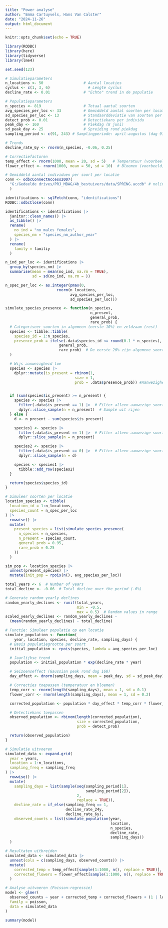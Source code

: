 ```yaml
---
title: "Power analyse"
author: "Emma Cartuyvels, Hans Van Calster"
date: "2024-11-26"
output: html_document
---
```


```r
knitr::opts_chunk$set(echo = TRUE)

library(RODBC)
library(here)
library(tidyverse)
library(lme4)

set.seed(123)
```

```r
# Simulatieparameters
n_locations <- 50                  # Aantal locaties
cyclus <- c(1, 3, 6)                 # Lengte cyclus
decline_rate <- 0.01               # "Echte" trend in de populatie

# Populatieparameters
n_species <- 819                   # Totaal aantal soorten
avg_species_per_loc <- 33          # Gemiddeld aantal soorten per locatie
sd_species_per_loc <- 13           # Standaarddeviatie van soorten per locatie
detect_prob <- 0.01                # Detectiekans per individu
peak_day <- 160                    # Piekdag (8 juni)
sd_peak_day <- 25                  # Spreiding rond piekdag
sampling_period <- c(91, 243) # Samplingperiode: april-augustus (dag 91 tot 243)

# Trends
decline_rate_6y <- rnorm(n_species, -0.06, 0.25)

# Correctiefactoren
temp_effect <- rnorm(1000, mean = 20, sd = 5)   # Temperatuur (voorbeeld)
flower_effect <- rnorm(1000, mean = 50, sd = 10)  # Bloemen (voorbeeld)
```

```r
# Gemiddeld aantal individuen per soort per locatie
conn <- odbcConnectAccess2007(
  "G:/Gedeelde drives/PRJ_MBAG/4b_bestuivers/data/SPRING.accdb" # nolint
  )

identifications <- sqlFetch(conn, "identifications")
RODBC::odbcClose(conn)

identifications <- identifications |>
  janitor::clean_names() |>
  as_tibble() |>
  rename(
    no_ind = "no_males_females",
    species_nm = "species_nm_author_year"
  ) |>
  rename(
    family = familiy
  )

n_ind_per_loc <- identifications |>
  group_by(species_nm) |>
  summarise(mean = mean(no_ind, na.rm = TRUE),
            sd = sd(no_ind, na.rm = ))
```

```r
n_spec_per_loc <- as.integer(pmax(0,
                       rnorm(n_locations,
                             avg_species_per_loc,
                             sd_species_per_loc)))
```

```r
simulate_species_presence <- function(n_species,
                                      n_present,
                                      general_prob,
                                      rare_prob) {
  # Categoriseer soorten in algemeen (eerste 10%) en zeldzaam (rest)
  species <- tibble::tibble(
    species_id = 1:n_species,
    presence_prob = ifelse(.data$species_id <= round(0.1 * n_species),
                        general_prob,
                        rare_prob)  # De eerste 20% zijn algemene soorten
  )

  # Wijs aanwezigheid toe
  species <- species |>
    dplyr::mutate(is_present = rbinom(1,
                               size = 1,
                               prob = .data$presence_prob)) #Aanwezigheidsstatus


  if (sum(species$is_present) >= n_present) {
    species <- species |>
      filter(.data$is_present == 1) |>  # Filter alleen aanwezige soorten
      dplyr::slice_sample(n = n_present)  # Sample uit rijen
  } else {
    d <- n_present - sum(species$is_present)

    species1 <- species |>
      filter(.data$is_present == 1) |>  # Filter alleen aanwezige soorten
      dplyr::slice_sample(n = n_present)

    species2 <- species |>
      filter(.data$is_present == 0) |>  # Filter alleen aanwezige soorten
      dplyr::slice_sample(n = d)

    species <- species1 |>
      tibble::add_row(species2)
  }

  return(species$species_id)
}

# Simuleer soorten per locatie
location_species <- tibble(
  location_id = 1:n_locations,
  species_count = n_spec_per_loc
) |>
  rowwise() |>
  mutate(
    present_species = list(simulate_species_presence(
      n_species = n_species,
      n_present = species_count,
      general_prob = 0.95,
      rare_prob = 0.25
    ))
  )
```

```r
sim_pop <- location_species |>
  unnest(present_species) |>
  mutate(init_pop = rpois(n(), avg_species_per_loc))
```


```r

total_years <- 6  # Number of years
total_decline <- -0.06  # Total decline over the period (-6%)

# Generate random yearly declines
random_yearly_declines <- runif(total_years,
                                min = -0.5,
                                max = 0.5)  # Random values in range
scaled_yearly_declines <- random_yearly_declines -
  (mean(random_yearly_declines) - total_decline)


```







```r
# Functie: Simuleer populatie op een locatie
simulate_population <- function(
    year, location, species, decline_rate, sampling_days) {
  # Basis populatiegrootte per soort
  initial_population <- rpois(species, lambda = avg_species_per_loc)

  # Jaarlijkse trend
  population <- initial_population * exp(decline_rate * year)

  # Seizoenseffect (Gaussian peak rond dag 160)
  day_effect <- dnorm(sampling_days, mean = peak_day, sd = sd_peak_day)

  # Correcties toepassen (temperatuur en bloemen)
  temp_corr <- rnorm(length(sampling_days), mean = 1, sd = 0.1)
  flower_corr <- rnorm(length(sampling_days), mean = 1, sd = 0.2)

  corrected_population <- population * day_effect * temp_corr * flower_corr

  # Detectiekans toepassen
  observed_population <- rbinom(length(corrected_population),
                                size = corrected_population,
                                prob = detect_prob)

  return(observed_population)
}

# Simulatie uitvoeren
simulated_data <- expand.grid(
  year = years,
  location = 1:n_locations,
  sampling_freq = sampling_freq
) |>
  rowwise() |>
  mutate(
    sampling_days = list(sample(seq(sampling_period[1],
                                    sampling_period[2]),
                                2,
                                replace = TRUE)),
    decline_rate = if_else(sampling_freq == 1,
                           decline_rate_24y,
                           decline_rate_6y),
    observed_counts = list(simulate_population(year,
                                               location,
                                               n_species,
                                               decline_rate,
                                               sampling_days))
  )

# Resultaten uitbreiden
simulated_data <- simulated_data |>
  unnest(cols = c(sampling_days, observed_counts)) |>
  mutate(
    corrected_temp = temp_effect[sample(1:1000, n(), replace = TRUE)],
    corrected_flowers = flower_effect[sample(1:1000, n(), replace = TRUE)]
  )

# Analyse uitvoeren (Poisson-regressie)
model <- glmer(
  observed_counts ~ year + corrected_temp + corrected_flowers + (1 | location),
  family = poisson,
  data = simulated_data
)

summary(model)
```

